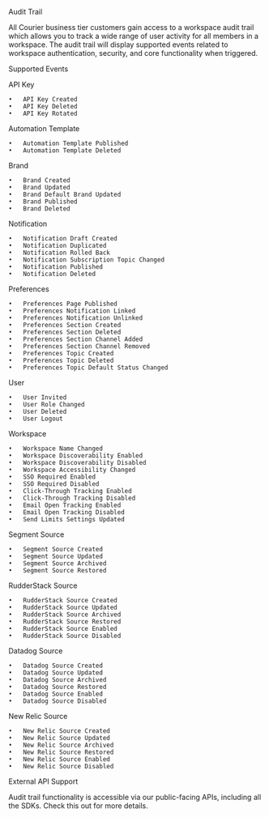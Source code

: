 Audit Trail

All Courier business tier customers gain access to a workspace audit trail which allows you to track a wide range of user activity for all members in a workspace. The audit trail will display supported events related to workspace authentication, security, and core functionality when triggered.

Supported Events

API Key

	•	API Key Created
	•	API Key Deleted
	•	API Key Rotated

Automation Template

	•	Automation Template Published
	•	Automation Template Deleted

Brand

	•	Brand Created
	•	Brand Updated
	•	Brand Default Brand Updated
	•	Brand Published
	•	Brand Deleted

Notification

	•	Notification Draft Created
	•	Notification Duplicated
	•	Notification Rolled Back
	•	Notification Subscription Topic Changed
	•	Notification Published
	•	Notification Deleted

Preferences

	•	Preferences Page Published
	•	Preferences Notification Linked
	•	Preferences Notification Unlinked
	•	Preferences Section Created
	•	Preferences Section Deleted
	•	Preferences Section Channel Added
	•	Preferences Section Channel Removed
	•	Preferences Topic Created
	•	Preferences Topic Deleted
	•	Preferences Topic Default Status Changed

User

	•	User Invited
	•	User Role Changed
	•	User Deleted
	•	User Logout

Workspace

	•	Workspace Name Changed
	•	Workspace Discoverability Enabled
	•	Workspace Discoverability Disabled
	•	Workspace Accessibility Changed
	•	SSO Required Enabled
	•	SSO Required Disabled
	•	Click-Through Tracking Enabled
	•	Click-Through Tracking Disabled
	•	Email Open Tracking Enabled
	•	Email Open Tracking Disabled
	•	Send Limits Settings Updated

Segment Source

	•	Segment Source Created
	•	Segment Source Updated
	•	Segment Source Archived
	•	Segment Source Restored

RudderStack Source

	•	RudderStack Source Created
	•	RudderStack Source Updated
	•	RudderStack Source Archived
	•	RudderStack Source Restored
	•	RudderStack Source Enabled
	•	RudderStack Source Disabled

Datadog Source

	•	Datadog Source Created
	•	Datadog Source Updated
	•	Datadog Source Archived
	•	Datadog Source Restored
	•	Datadog Source Enabled
	•	Datadog Source Disabled

New Relic Source

	•	New Relic Source Created
	•	New Relic Source Updated
	•	New Relic Source Archived
	•	New Relic Source Restored
	•	New Relic Source Enabled
	•	New Relic Source Disabled

External API Support

Audit trail functionality is accessible via our public-facing APIs, including all the SDKs. Check this out for more details.
